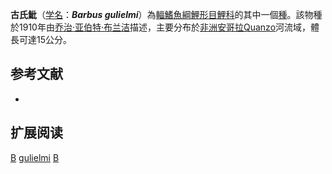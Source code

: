 {{Speciesbox 
| taxon = Barbus gulielmi
| status = DD
| status_system = IUCN3.1
| authority = [[乔治·亚伯特·布兰洁|Boulenger]], 1910
| synonyms = 
}}

'''古氏魮'''（[[学名|学名]]：'''''Barbus gulielmi'''''）為[[輻鰭魚綱|輻鰭魚綱]][[鯉形目|鯉形目]][[鯉科|鯉科]]的其中一個[[種|種]]。該物種於1910年由[[乔治·亚伯特·布兰洁|乔治·亚伯特·布兰洁]]描述，主要分布於[[非洲|非洲]][[安哥拉|安哥拉]]Quanzo河流域，體長可達15公分。

== 参考文献 ==
*{{FishBase_species|genus=Barbus|species=gulielmi|year=2011|month=12}}

== 扩展阅读 ==
{{refbegin}}
{{wikispecies-inline|Barbus gulielmi|古氏魮}}
{{refend}}
{{Taxonbar|from=Q2678422}}

[[Category:IUCN红色名录数据缺乏物种|B]]
[[Category:魮屬|gulielmi]]
[[Category:1910年描述的鱼类|B]]

{{魚類小作品}}